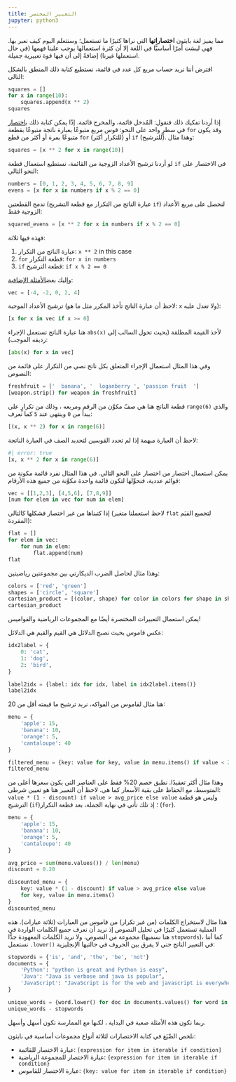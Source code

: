 ```yaml
---
title: التعبير المختصر
jupyter: python3
---
```


مما يميز لغة بايثون **اختصاراتها** التي نراها كثيرًا ما تستعمل؛ وسنتعلم اليوم كيف نعبر بها. فهي ليسَت أمرًا أساسيًّا في اللغة إلا أن كثرة استعمالها يوجب علينا فهمها (في حال استعملها غيرنا) إضافةً إلى أن فيها قوة تعبيرية جميلة.

افترض أننا نريد حساب مربع كل عدد في قائمة، نستطيع كتابة ذلك المنطق بالشكل التالي:


```python
squares = []
for x in range(10):
    squares.append(x ** 2)
squares
```

إذا أردنا تفكيك ذلك فنقول: المُدخل قائمة، والمخرج قائمة. إذًا يمكن كتابة ذلك [باختصار]((https://docs.python.org/3/tutorial/datastructures.html#list-comprehensions)) في سطرٍ واحد على النحو: قوس مربع متبوعًا بعبارة ناتجة متبوعًا بقطعة `for` وقد يكون متبوعًا بمرة أو أكثر من قطع `for` (للتكرار أكثر) أو `if` (للترشيح). وهذا مثال: 

```python
squares = [x ** 2 for x in range(10)]
```

لو أردنا ترشيح الأعداد الزوجية من القائمة، نستطيع استعمال قطعة `if` في الاختصار على النحو التالي:


```python
numbers = [0, 1, 2, 3, 4, 5, 6, 7, 8, 9]
evens = [x for x in numbers if x % 2 == 0]
```

ندمج القطعتين (عبارة الناتج من التكرار مع قطعة التشريح `if`) لنحصل على مربع الأعداد الزوجية فقط:


```python
squared_evens = [x ** 2 for x in numbers if x % 2 == 0]
```

فهذه فيها ثلاثة:

1. عبارة الناتج من التكرار: `x ** 2` in this case
2. `for` قطعة التكرار: `for x in numbers`
3. `if` قطعة الترشيح: `if x % 2 == 0`

وإليك بعض[ الأمثلة الإضافية](https://docs.python.org/3/tutorial/datastructures.html#list-comprehensions):

```python
vec = [-4, -2, 0, 2, 4]
```

ترشيح الأعداد الموجبة (لاحظ أن عبارة الناتج تأخذ المكرر مثل ما هو: `x` ولا تعدل عليه):

```python
[x for x in vec if x >= 0]
```

هنا عبارة الناتج تستعمل الإجراء `abs(x)` لأخذ القيمة المطلقة (بحيث تحول السالب إلى رديفه الموجب):

```python
[abs(x) for x in vec]
```

وفي هذا المثال استعمال الإجراء المتعلق بكل ناتج نصي من التكرار على قائمة من النصوص:

```python
freshfruit = ['  banana', '  loganberry ', 'passion fruit  ']
[weapon.strip() for weapon in freshfruit]
```

قطعة الناتج هنا هي صفّ مكوَّن من الرقم ومربعه ، وذلك من تكرارٍ على `range(6)` والذي يبدأ من `0` وينتهي عند `5` كما نعرف:

```python
[(x, x ** 2) for x in range(6)]
```

لاحظ أن العبارة مبهمة إذا لم تحدد القوسين لتحديد الصف في العبارة الناتجة:

```python
#| error: true
[x, x ** 2 for x in range(6)]
```

يمكن استعمال اختصار من اختصار على النحو التالي. في هذا المثال نفرد قائمة مكونة من قوائم عددية، فنحوِّلها لتكون قائمة واحدة مكوَّنة من جميع هذه الأرقام:


```python
vec = [[1,2,3], [4,5,6], [7,8,9]]
[num for elem in vec for num in elem]
```

إذا كتبناها من غير اختصار فشكلها كالتالي (لاحظ استعملنا متغير `flat` لتجميع القيَم المفردة):


```python
flat = []
for elem in vec:
    for num in elem:
        flat.append(num)
flat
```

وهذا مثال لحاصل الضرب الديكارتي بين مجموعتين رياضيتين:

```python
colors = ['red', 'green']
shapes = ['circle', 'square']
cartesian_product = [(color, shape) for color in colors for shape in shapes]
cartesian_product
```

يمكن استعمال التعبيرات المختصرة أيضًا مع المجموعات الرياضية والقواميس!

عكس قاموس بحيث تصبح الدلائل هي القيم والقيم هي الدلائل:

```python
idx2label = {
    0: 'cat',
    1: 'dog',
    2: 'bird',
}

label2idx = {label: idx for idx, label in idx2label.items()}
label2idx
```

هنا مثال لقاموس من الفواكه، نريد ترشيح ما قيمته أقل من 20:

```python
menu = {
    'apple': 15,
    'banana': 10,
    'orange': 5,
    'cantaloupe': 40
}

filtered_menu = {key: value for key, value in menu.items() if value < 20}
filtered_menu
```

وهذا مثال أكثر تعقيدًا. نطبق خصم 20% فقط على العناصر التي يكون سعرها أعلى من المتوسط، مع الحفاظ على بقية الأسعار كما هي. لاحظ أن التعبير هنا هو تعيين شرطي: `value * (1 - discount) if value > avg_price else value` وليس هو قطعة الترشيح (`if`)؛ إذ تلك تأتي في نهاية الجملة، بعد قطعة التكرار (`for`).

```python
menu = {
    'apple': 15,
    'banana': 10,
    'orange': 5,
    'cantaloupe': 40
}

avg_price = sum(menu.values()) / len(menu)
discount = 0.20

discounted_menu = {
    key: value * (1 - discount) if value > avg_price else value
    for key, value in menu.items()
}
discounted_menu
```

هذا مثال لاستخراج الكلمات (من غير تكرار) من قاموس من العبارات (ثلاثة عبارات). هذه العملية تستعمل كثيرًا في تحليل النصوص إذ نريد أن نعرف جميع الكلمات الواردة في مجموعة من النصوص، ولا نريد الكلمات المعهودة جدًّا (هنا نسميها `stopwords`)، كما أننا نستعمل `.lower()` في التعبير الناتج حتى لا يفرق بين الحروف في حالتيها الإنجليزية:

```python
stopwords = {'is', 'and', 'the', 'be', 'not'}
documents = {
    'Python': "python is great and Python is easy",
    'Java': "Java is verbose and java is popular",
    'JavaScript': "JavaScript is for the web and javascript is everywhere"
}

unique_words = {word.lower() for doc in documents.values() for word in doc.split()}
unique_words - stopwords
```

ربما تكون هذه الأمثلة صعبة في البداية ، لكنها مع الممارسة تكون أسهل وأسهل.

نلخص الصِّيَغ في كتابة الاختصارات لثلاثة أنواع مجموعات أساسية في بايثون:

- عبارة الاختصار للقائمة: `[expression for item in iterable if condition]`
- عبارة الاختصار للمجموعة الرياضية: `{expression for item in iterable if condition}`
- عبارة الاختصار للقاموس: `{key: value for item in iterable if condition}`

